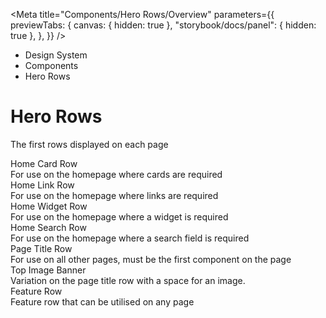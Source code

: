 
<Meta
	title="Components/Hero Rows/Overview"
	parameters={{
		previewTabs: {
			canvas: { hidden: true },
			"storybook/docs/panel": { hidden: true },
		},
	}}
/>

<div className="act-docs-container">
	<Masthead />
	<main className="act-body">
		<div className="act-flex act-flex-light-purple">
			<div className="act-flex__container act-flex__container-padding-trim">
				<div className="act-flex__grid">
					<div className="act-flex__row">
						<div className="act-col__cw-12">
							<div className="act-box">
								<div className="act-breadcrumbs">
									<ul className="act-breadcrumbs__container">
										<li className="act-breadcrumbs__crumb act-h6">
											<LinkTo className="act-breadcrumbs__crumb__link" kind="about-about--page">
												Design System <z className="fa-solid fa-angle-right"></z>
											</LinkTo>
										</li>
										<li className="act-breadcrumbs__crumb act-h6">
											<LinkTo className="act-breadcrumbs__crumb__link" kind="components-overview--page">
												Components <z className="fa-solid fa-angle-right"></z>
											</LinkTo>
										</li>
										<li className="act-breadcrumbs__crumb act-h6">
											<LinkTo className="act-breadcrumbs__crumb__link" kind="components-hero-rows-overview--page">
												Hero Rows <z className="fa-solid fa-angle-right"></z>
											</LinkTo>
										</li>
									</ul>
								</div>
								<h1>Hero Rows</h1>
								<p>The first rows displayed on each page</p>
							</div>
						</div>
					</div>
				</div>
			</div>
		</div>
		<div className="act-flex">
			<div className="act-flex__container">
				<div className="act-flex__grid">
					<div className="act-flex__row">
						<div className="act-col__cw-12">
							<div className="act-box">
								<div className="act-card-grid">
									<LinkTo className="act-card act-card__primary act-card__feature--icon" kind="components-hero-rows-home-card-row--home-card-row">
										<div class="act-card__container">
											<div class="act-card__content">
												<div class="act-card__icon">
													<z class="fa-solid fa-object-group"></z>
												</div>
												<div class="act-card__title">Home Card Row</div>
												<div class="act-card__description">For use on the homepage where cards are required</div>
												<div class="act-card__cta">
													<z class="fa-solid fa-arrow-right"></z>
												</div>
											</div>
										</div>
									</LinkTo>
									<LinkTo className="act-card act-card__primary act-card__feature--icon" kind="components-hero-rows-home-link-row--home-link-row">
										<div class="act-card__container">
											<div class="act-card__content">
												<div class="act-card__icon">
													<z class="fa-solid fa-link"></z>
												</div>
												<div class="act-card__title">Home Link Row</div>
												<div class="act-card__description">For use on the homepage where links are required</div>
												<div class="act-card__cta">
													<z class="fa-solid fa-arrow-right"></z>
												</div>
											</div>
										</div>
									</LinkTo>
									<LinkTo className="act-card act-card__primary act-card__feature--icon" kind="components-hero-rows-home-widget-row--home-widget-row">
										<div class="act-card__container">
											<div class="act-card__content">
												<div class="act-card__icon">
													<z class="fa-solid fa-gear"></z>
												</div>
												<div class="act-card__title">Home Widget Row</div>
												<div class="act-card__description">For use on the homepage where a widget is required</div>
												<div class="act-card__cta">
													<z class="fa-solid fa-arrow-right"></z>
												</div>
											</div>
										</div>
									</LinkTo>
									<LinkTo className="act-card act-card__primary act-card__feature--icon" kind="components-hero-rows-home-search-row--home-search-row">
										<div class="act-card__container">
											<div class="act-card__content">
												<div class="act-card__icon">
													<z class="fa-solid fa-magnifying-glass"></z>
												</div>
												<div class="act-card__title">Home Search Row</div>
												<div class="act-card__description">For use on the homepage where a search field is required</div>
												<div class="act-card__cta">
													<z class="fa-solid fa-arrow-right"></z>
												</div>
											</div>
										</div>
									</LinkTo>
									<LinkTo className="act-card act-card__primary act-card__feature--icon" kind="components-hero-rows-page-title-row--page-title-row">
										<div class="act-card__container">
											<div class="act-card__content">
												<div class="act-card__icon">
													<z class="fa-solid fa-heading"></z>
												</div>
												<div class="act-card__title">Page Title Row</div>
												<div class="act-card__description">For use on all other pages, must be the first component on the page</div>
												<div class="act-card__cta">
													<z class="fa-solid fa-arrow-right"></z>
												</div>
											</div>
										</div>
									</LinkTo>
									<LinkTo className="act-card act-card__primary act-card__feature--icon" kind="components-hero-rows-top-image-banner--top-image-banner">
										<div class="act-card__container">
											<div class="act-card__content">
												<div class="act-card__icon">
													<z class="fa-solid fa-heading"></z>
												</div>
												<div class="act-card__title">Top Image Banner</div>
												<div class="act-card__description">Variation on the page title row with a space for an image.</div>
												<div class="act-card__cta">
													<z class="fa-solid fa-arrow-right"></z>
												</div>
											</div>
										</div>
									</LinkTo>
									<LinkTo className="act-card act-card__primary act-card__feature--icon" kind="components-hero-rows-feature-row--feature-row">
										<div class="act-card__container">
											<div class="act-card__content">
												<div class="act-card__icon">
													<z class="fa-solid fa-heading"></z>
												</div>
												<div class="act-card__title">Feature Row</div>
												<div class="act-card__description">Feature row that can be utilised on any page</div>
												<div class="act-card__cta">
													<z class="fa-solid fa-arrow-right"></z>
												</div>
											</div>
										</div>
									</LinkTo>
								</div>
							</div>
						</div>
					</div>
				</div>
			</div>
		</div>
	</main>
	<footer className="act-footer">
		<AoC />
		<Footer />
	</footer>
</div>
